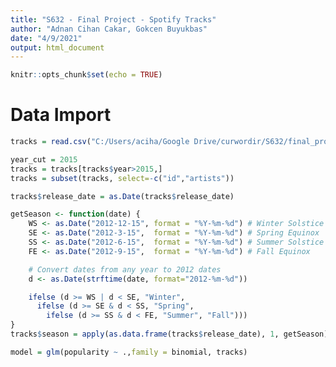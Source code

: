 ```yaml
---
title: "S632 - Final Project - Spotify Tracks"
author: "Adnan Cihan Cakar, Gokcen Buyukbas"
date: "4/9/2021"
output: html_document
---
```


```r
knitr::opts_chunk$set(echo = TRUE)
```

# Data Import

```r
tracks = read.csv("C:/Users/aciha/Google Drive/curwordir/S632/final_project/spofity/data.csv")
```

```r
year_cut = 2015
tracks = tracks[tracks$year>2015,]
tracks = subset(tracks, select=-c("id","artists"))

tracks$release_date = as.Date(tracks$release_date)

getSeason <- function(date) {
    WS <- as.Date("2012-12-15", format = "%Y-%m-%d") # Winter Solstice
    SE <- as.Date("2012-3-15",  format = "%Y-%m-%d") # Spring Equinox
    SS <- as.Date("2012-6-15",  format = "%Y-%m-%d") # Summer Solstice
    FE <- as.Date("2012-9-15",  format = "%Y-%m-%d") # Fall Equinox

    # Convert dates from any year to 2012 dates
    d <- as.Date(strftime(date, format="2012-%m-%d"))

    ifelse (d >= WS | d < SE, "Winter",
      ifelse (d >= SE & d < SS, "Spring",
        ifelse (d >= SS & d < FE, "Summer", "Fall")))
}
tracks$season = apply(as.data.frame(tracks$release_date), 1, getSeason)
```


```r
model = glm(popularity ~ .,family = binomial, tracks)
```


